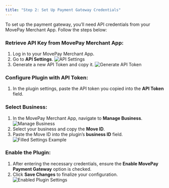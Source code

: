 ```yaml
---
title: "Step 2: Set Up Payment Gateway Credentials"
---
```


To set up the payment gateway, you’ll need API credentials from your MovePay Merchant App. Follow the steps below:

### Retrieve API Key from MovePay Merchant App:
1. Log in to your MovePay Merchant App.
2. Go to **API Settings**.
![API Settings](/plugins/settings.png)
3. Generate a new API Token and copy it.
![Generate API Token](/plugins/generate.png)

### Configure Plugin with API Token:
1. In the plugin settings, paste the API token you copied into the **API Token** field.

### Select Business:
1. In the MovePay Merchant App, navigate to **Manage Business**.
![Manage Business](/plugins/manage-business.png)
2. Select your business and copy the **Move ID**.
3. Paste the Move ID into the plugin’s **business ID** field.
![Filled Settings Example](/plugins/woocommerce/settings-filled.png)

### Enable the Plugin:
1. After entering the necessary credentials, ensure the **Enable MovePay Payment Gateway** option is checked.
2. Click **Save Changes** to finalize your configuration.
![Enabled Plugin Settings](/plugins/woocommerce/settings-enabled.png)